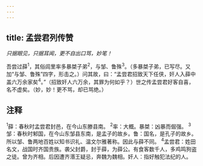 ```yaml
---
---
---
```

title: 孟尝君列传赞
---



*只据眼见，只据耳闻，更不自出口骂，妙笔！*

吾尝过薛<sup>1</sup>，其俗闾里率多暴桀子弟<sup>2</sup>，与邹、鲁殊<sup>3</sup>。（多暴桀子弟，已写尽。又加“与邹、鲁殊”四字，形击之。）问其故，曰：“孟尝君招致天下任侠，奸人入薛中盖六万余家矣<sup>4</sup>。”（招致奸人六万余，其罪为何如乎？）世之传孟尝君好客自喜，名不虚矣。（妙，妙！更不骂，却已骂绝。）

## 注释

<sup>1</sup>薛：春秋时孟尝君封邑，在今山东滕县南。
<sup>2</sup>率：大概。暴桀：凶暴而倔强。
<sup>3</sup>邹：春秋时邾国，在今山东邹县东南，是孟子的故乡。鲁：国名，是孔子的故乡。所以邹、鲁两地百姓以知书识礼、温文尔雅著称。因此与薛不同。
<sup>4</sup>孟尝君：姓田名文，战国时齐国贵族。袭父封爵，封于薛，为薛公。有食客数千人，多鸡鸣狗盗之徒。曾为齐相。后因遭齐湣王疑忌，奔魏为魏相。奸人：指好触犯法纪的人。
